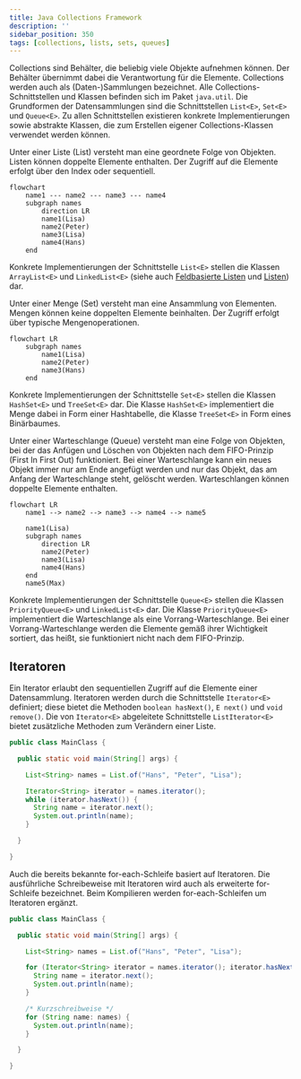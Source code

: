 ```yaml
---
title: Java Collections Framework
description: ''
sidebar_position: 350
tags: [collections, lists, sets, queues]
---
```



Collections sind Behälter, die beliebig viele Objekte aufnehmen können. Der
Behälter übernimmt dabei die Verantwortung für die Elemente. Collections werden
auch als (Daten-)Sammlungen bezeichnet. Alle Collections-Schnittstellen und
Klassen befinden sich im Paket `java.util`. Die Grundformen der Datensammlungen
sind die Schnittstellen `List<E>`, `Set<E>` und `Queue<E>`. Zu allen
Schnittstellen existieren konkrete Implementierungen sowie abstrakte Klassen,
die zum Erstellen eigener Collections-Klassen verwendet werden können.

<Tabs>
  <TabItem value="lists" label="Listen (Lists)" default>

Unter einer Liste (List) versteht man eine geordnete Folge von Objekten. Listen
können doppelte Elemente enthalten. Der Zugriff auf die Elemente erfolgt über
den Index oder sequentiell.

```mermaid
flowchart
    name1 --- name2 --- name3 --- name4
    subgraph names
        direction LR
        name1(Lisa)
        name2(Peter)
        name3(Lisa)
        name4(Hans)
    end
```

Konkrete Implementierungen der Schnittstelle `List<E>` stellen die Klassen
`ArrayList<E>` und `LinkedList<E>` (siehe auch
[Feldbasierte Listen](array-lists) und [Listen](lists)) dar.

  </TabItem>
  <TabItem value="sets" label="Mengen (Sets)">

Unter einer Menge (Set) versteht man eine Ansammlung von Elementen. Mengen
können keine doppelten Elemente beinhalten. Der Zugriff erfolgt über typische
Mengenoperationen.

```mermaid
flowchart LR
    subgraph names
        name1(Lisa)
        name2(Peter)
        name3(Hans)
    end
```

Konkrete Implementierungen der Schnittstelle `Set<E>` stellen die Klassen
`HashSet<E>` und `TreeSet<E>` dar. Die Klasse `HashSet<E>` implementiert die
Menge dabei in Form einer Hashtabelle, die Klasse `TreeSet<E>` in Form eines
Binärbaumes.

  </TabItem>
  <TabItem value="queues" label="Warteschlangen (Queues)" >

Unter einer Warteschlange (Queue) versteht man eine Folge von Objekten, bei der
das Anfügen und Löschen von Objekten nach dem FIFO-Prinzip (First In First Out)
funktioniert. Bei einer Warteschlange kann ein neues Objekt immer nur am Ende
angefügt werden und nur das Objekt, das am Anfang der Warteschlange steht,
gelöscht werden. Warteschlangen können doppelte Elemente enthalten.

```mermaid
flowchart LR
    name1 --> name2 --> name3 --> name4 --> name5

    name1(Lisa)
    subgraph names
        direction LR
        name2(Peter)
        name3(Lisa)
        name4(Hans)
    end
    name5(Max)
```

Konkrete Implementierungen der Schnittstelle `Queue<E>` stellen die Klassen
`PriorityQueue<E>` und `LinkedList<E>` dar. Die Klasse `PriorityQueue<E>`
implementiert die Warteschlange als eine Vorrang-Warteschlange. Bei einer
Vorrang-Warteschlange werden die Elemente gemäß ihrer Wichtigkeit sortiert, das
heißt, sie funktioniert nicht nach dem FIFO-Prinzip.

  </TabItem>
</Tabs>

## Iteratoren

Ein Iterator erlaubt den sequentiellen Zugriff auf die Elemente einer
Datensammlung. Iteratoren werden durch die Schnittstelle `Iterator<E>`
definiert; diese bietet die Methoden `boolean hasNext()`, `E next()` und
`void remove()`. Die von `Iterator<E>` abgeleitete Schnittstelle
`ListIterator<E>` bietet zusätzliche Methoden zum Verändern einer Liste.

```java title="MainClass.java" showLineNumbers
public class MainClass {

  public static void main(String[] args) {

    List<String> names = List.of("Hans", "Peter", "Lisa");

    Iterator<String> iterator = names.iterator();
    while (iterator.hasNext()) {
      String name = iterator.next();
      System.out.println(name);
    }

  }

}
```

Auch die bereits bekannte for-each-Schleife basiert auf Iteratoren. Die
ausführliche Schreibeweise mit Iteratoren wird auch als erweiterte for-Schleife
bezeichnet. Beim Kompilieren werden for-each-Schleifen um Iteratoren ergänzt.

```java title="MainClass.java" showLineNumbers
public class MainClass {

  public static void main(String[] args) {

    List<String> names = List.of("Hans", "Peter", "Lisa");

    for (Iterator<String> iterator = names.iterator(); iterator.hasNext();) {
      String name = iterator.next();
      System.out.println(name);
    }

    /* Kurzschreibweise */
    for (String name: names) {
      System.out.println(name);
    }

  }

}
```
